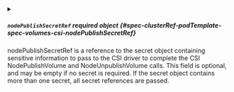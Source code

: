 

<PartialDriver />


<PartialReadOnly />


<PartialFsType />


<PartialVolumeAttributes />



<details className="config-field" data-expandable="true">
<summary>

##### `nodePublishSecretRef` <span className="config-field-required" data-required="false">required</span> <span className="config-field-type">object</span> <span className="config-field-default"></span> <span className="config-field-enum"></span> {#spec-clusterRef-podTemplate-spec-volumes-csi-nodePublishSecretRef}

nodePublishSecretRef is a reference to the secret object containing
sensitive information to pass to the CSI driver to complete the CSI
NodePublishVolume and NodeUnpublishVolume calls.
This field is optional, and  may be empty if no secret is required. If the
secret object contains more than one secret, all secret references are passed.

</summary>

<PartialNodePublishSecretRefreference />


</details>
